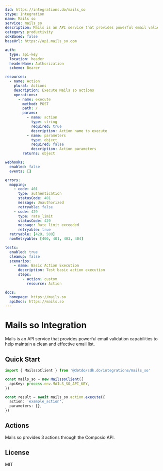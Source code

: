 ```yaml
---
$id: https://integrations.do/mails_so
$type: Integration
name: Mails so
service: mails_so
description: Mails is an API service that provides powerful email validation capabilities to help maintain a clean and effective email list.
category: productivity
sdkBased: false
baseUrl: https://api.mails_so.com

auth:
  type: api-key
  location: header
  headerName: Authorization
  scheme: Bearer

resources:
  - name: Action
    plural: Actions
    description: Execute Mails so actions
    operations:
      - name: execute
        method: POST
        path: /
        params:
          - name: action
            type: string
            required: true
            description: Action name to execute
          - name: parameters
            type: object
            required: false
            description: Action parameters
        returns: object

webhooks:
  enabled: false
  events: []

errors:
  mapping:
    - code: 401
      type: authentication
      statusCode: 401
      message: Unauthorized
      retryable: false
    - code: 429
      type: rate_limit
      statusCode: 429
      message: Rate limit exceeded
      retryable: true
  retryable: [429, 500]
  nonRetryable: [400, 401, 403, 404]

tests:
  enabled: true
  cleanup: false
  scenarios:
    - name: Basic Action Execution
      description: Test basic action execution
      steps:
        - action: custom
          resource: Action

docs:
  homepage: https://mails.so
  apiDocs: https://mails.so
---
```


# Mails so Integration

Mails is an API service that provides powerful email validation capabilities to help maintain a clean and effective email list.

## Quick Start

```typescript
import { MailssoClient } from '@dotdo/sdk.do/integrations/mails_so'

const mails_so = new MailssoClient({
  apiKey: process.env.MAILS_SO_API_KEY,
})

const result = await mails_so.action.execute({
  action: 'example_action',
  parameters: {},
})
```

## Actions

Mails so provides 3 actions through the Composio API.

## License

MIT
